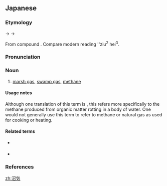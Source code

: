 {{also|沼氣}}
==Japanese==
<div style="float:right;">
{{wikipedia|lang=ja|メタン (methane in general)}}
{{wikipedia|Marsh gas}}
</div>
{{ja-kanjitab|yomi=o|しょう|き}}

===Etymology===
{{IPAchar|/seuki/}} → {{IPAchar|/ɕeuki/}} → {{IPAchar|/ɕʲoːki/}}

From {{etyl|ltc|ja|sort=しょうき}} compound {{m|zh|沼氣|tr=tsyew<sup>X</sup> khjɨj<sup>H</sup>|lit=pool, pond, swamp + vapors, gas}}. Compare modern {{etyl|yue|-}} reading ''ziu<sup>2</sup> hei<sup>3</sup>.

===Pronunciation===
{{ja-pron|yomi=kanon|しょうき|acc=1|acc_ref=DJR}}

===Noun===
{{ja-noun|しょうき|hhira=せうき}}

# [[marsh gas]], [[swamp gas]], [[methane]] {{qualifier|naturally occurring}}

====Usage notes====
Although one translation of this term is {{m|en|methane}}, this refers more specifically to the methane produced from organic matter rotting in a body of water. One would not generally use this term to refer to methane or natural gas as used for cooking or heating.

====Related terms====
* {{sense|methane in general}} {{ja-r|メタン}}
* {{sense|natural gas}} {{ja-r|天然ガス|てんねん ガス}}

===References===
<references/>

[[zh:沼気]]